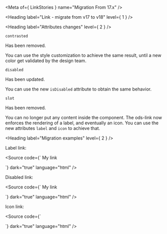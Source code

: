
<Meta of={ LinkStories } name="Migration From 17.x" />

<Heading label="Link - migrate from v17 to v18" level={ 1 } />

<Heading label="Attributes changes" level={ 2 } />

`contrasted` <OdsBadge color="critical" label="Removed" size="sm" />

Has been removed.

You can use the style customization to achieve the same result, until a new color get validated by the design team.

`disabled` <OdsBadge color="information" label="Updated" size="sm" />

Has been updated.

You can use the new `isDisabled` attribute to obtain the same behavior.

`slot ` <OdsBadge color="critical" label="Removed" size="sm" />

Has been removed.

You can no longer put any content inside the component. The ods-link now enforces the rendering of a label, and eventually an icon.
You can use the new attributes `label` and `icon` to achieve that.

<Heading label="Migration examples" level={ 2 } />

Label link:

<Source code={`
<osds-link href="/page">
  My link
</osds-link>

<!-- is now -->

<ods-link href="/page" label="Content"></ods-link>
`}
        dark="true"
        language="html" />

Disabled link:

<Source code={`
<osds-link href="/page" disabled>
  My link
</osds-link>

<!-- is now -->

<ods-link href="/page" label="My link" is-disabled>
</ods-link>
`}
        dark="true"
        language="html" />

Icon link:

<Source code={`
<osds-link href="/page">
  <osds-icon name="warning" size="xs"></osds-icon>
</osds-link>

<!-- is now -->

<ods-link href="/page" icon="triangle-exclamation"></ods-link>
`}
        dark="true"
        language="html" />
